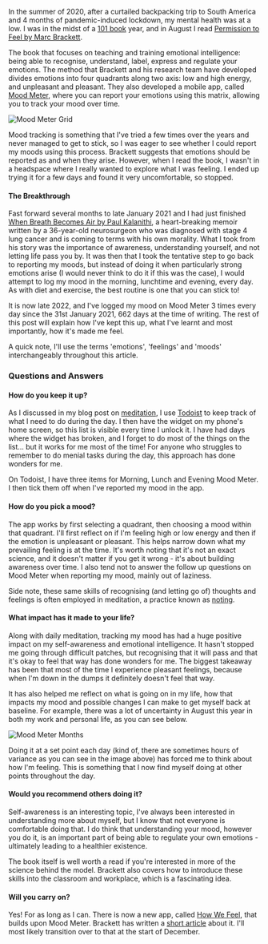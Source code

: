



In the summer of 2020, after a curtailed backpacking trip to South America and 4 months of pandemic-induced lockdown, my mental health was at a low. I was in the midst of a [101 book](2021-01-01-2020-roundup.markdown) year, and in August I read [Permission to Feel by Marc Brackett](https://www.goodreads.com/book/show/43782400-permission-to-feel).

The book that focuses on teaching and training emotional intelligence: being able to recognise, understand, label, express and regulate your emotions. The method that Brackett and his research team have developed divides emotions into four quadrants along two axis: low and high energy, and unpleasant and pleasant. They also developed a mobile app, called [Mood Meter](https://moodmeterapp.com/), where you can report your emotions using this matrix, allowing you to track your mood over time.

<Image alt="Mood Meter Grid" src={moodMeterGrid} width={700} height={500} />

Mood tracking is something that I've tried a few times over the years and never managed to get to stick, so I was eager to see whether I could report my moods using this process. Brackett suggests that emotions should be reported as and when they arise. However, when I read the book, I wasn't in a headspace where I really wanted to explore what I was feeling. I ended up trying it for a few days and found it very uncomfortable, so stopped.

#### The Breakthrough

Fast forward several months to late January 2021 and I had just finished [When Breath Becomes Air by Paul Kalanithi](https://www.goodreads.com/book/show/25899336-when-breath-becomes-air), a heart-breaking memoir written by a 36-year-old neurosurgeon who was diagnosed with stage 4 lung cancer and is coming to terms with his own morality. What I took from his story was the importance of awareness, understanding yourself, and not letting life pass you by. It was then that I took the tentative step to go back to reporting my moods, but instead of doing it when particularly strong emotions arise (I would never think to do it if this was the case), I would attempt to log my mood in the morning, lunchtime and evening, every day. As with diet and exercise, the best routine is one that you can stick to!

It is now late 2022, and I've logged my mood on Mood Meter 3 times every day since the 31st January 2021, 662 days at the time of writing. The rest of this post will explain how I've kept this up, what I've learnt and most importantly, how it's made me feel.

A quick note, I'll use the terms 'emotions', 'feelings' and 'moods' interchangeably throughout this article.

### Questions and Answers

#### How do you keep it up?

As I discussed in my blog post on [meditation](2022-01-23-500-days-of-headspace.markdown), I use [Todoist](https://todoist.com/) to keep track of what I need to do during the day. I then have the widget on my phone's home screen, so this list is visible every time I unlock it. I have had days where the widget has broken, and I forget to do most of the things on the list... but it works for me most of the time! For anyone who struggles to remember to do menial tasks during the day, this approach has done wonders for me.

On Todoist, I have three items for Morning, Lunch and Evening Mood Meter. I then tick them off when I've reported my mood in the app.

#### How do you pick a mood?

The app works by first selecting a quadrant, then choosing a mood within that quadrant. I'll first reflect on if I'm feeling high or low energy and then if the emotion is unpleasant or pleasant. This helps narrow down what my prevailing feeling is at the time. It's worth noting that it's not an exact science, and it doesn't matter if you get it wrong - it's about building awareness over time. I also tend not to answer the follow up questions on Mood Meter when reporting my mood, mainly out of laziness.

Side note, these same skills of recognising (and letting go of) thoughts and feelings is often employed in meditation, a practice known as [noting](https://www.headspace.com/articles/noting-technique-take-advantage).

#### What impact has it made to your life?

Along with daily meditation, tracking my mood has had a huge positive impact on my self-awareness and emotional intelligence. It hasn't stopped me going through difficult patches, but recognising that it will pass and that it's okay to feel that way has done wonders for me. The biggest takeaway has been that most of the time I experience pleasant feelings, because when I'm down in the dumps it definitely doesn't feel that way.

It has also helped me reflect on what is going on in my life, how that impacts my mood and possible changes I can make to get myself back at baseline. For example, there was a lot of uncertainty in August this year in both my work and personal life, as you can see below.

<Image alt="Mood Meter Months" src={moodMeterMonths} width={600} height={500} />

Doing it at a set point each day (kind of, there are sometimes hours of variance as you can see in the image above) has forced me to think about how I'm feeling. This is something that I now find myself doing at other points throughout the day.

#### Would you recommend others doing it?

Self-awareness is an interesting topic, I've always been interested in understanding more about myself, but I know that not everyone is comfortable doing that. I do think that understanding your mood, however you do it, is an important part of being able to regulate your own emotions - ultimately leading to a healthier existence.

The book itself is well worth a read if you're interested in more of the science behind the model. Brackett also covers how to introduce these skills into the classroom and workplace, which is a fascinating idea.

#### Will you carry on?

Yes! For as long as I can. There is now a new app, called [How We Feel](https://howwefeel.org/), that builds upon Mood Meter. Brackett has written a [short article](https://www.marcbrackett.com/about/mood-meter-app/) about it. I'll most likely transition over to that at the start of December.

